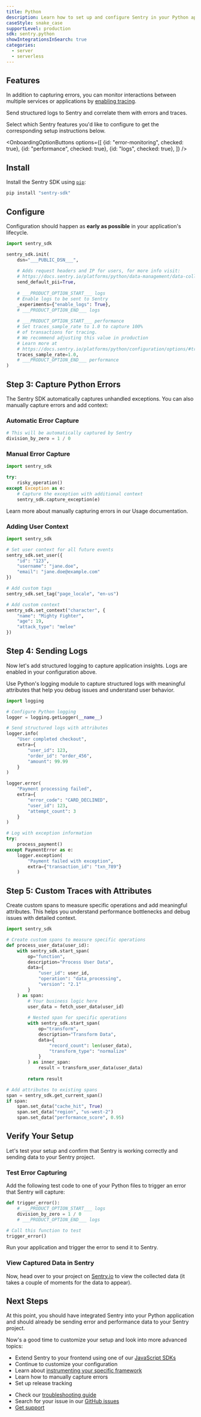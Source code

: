 ```yaml
---
title: Python
description: Learn how to set up and configure Sentry in your Python application, capture your first errors, and view them in Sentry.
caseStyle: snake_case
supportLevel: production
sdk: sentry.python
showIntegrationsInSearch: true
categories:
  - server
  - serverless
---
```



<PlatformContent includePath="getting-started-prerequisites" />

## Features

In addition to capturing errors, you can monitor interactions between multiple services or applications by [enabling tracing](/concepts/key-terms/tracing/). 

Send <PlatformLink to="/platforms/python/logs/">structured logs</PlatformLink> to Sentry and correlate them with errors and traces.

Select which Sentry features you'd like to configure to get the corresponding setup instructions below.

<OnboardingOptionButtons
  options={[
    {id: "error-monitoring", checked: true},
    {id: "performance", checked: true},
    {id: "logs", checked: true},
  ]}
/>

## Install

Install the Sentry SDK using [`pip`](https://pip.pypa.io/en/stable/):

```bash {tabTitle:pip}
pip install "sentry-sdk"
```

## Configure

Configuration should happen as **early as possible** in your application's lifecycle.



```python {filename:main.py}
import sentry_sdk

sentry_sdk.init(
    dsn="___PUBLIC_DSN___",
    
    # Adds request headers and IP for users, for more info visit:
    # https://docs.sentry.io/platforms/python/data-management/data-collected/
    send_default_pii=True,
    
    # ___PRODUCT_OPTION_START___ logs
    # Enable logs to be sent to Sentry
    _experiments={"enable_logs": True},
    # ___PRODUCT_OPTION_END___ logs
    
    # ___PRODUCT_OPTION_START___ performance
    # Set traces_sample_rate to 1.0 to capture 100%
    # of transactions for tracing.
    # We recommend adjusting this value in production
    # Learn more at
    # https://docs.sentry.io/platforms/python/configuration/options/#traces-sample-rate
    traces_sample_rate=1.0,
    # ___PRODUCT_OPTION_END___ performance
)
```

## Step 3: Capture Python Errors

The Sentry SDK automatically captures unhandled exceptions. You can also manually capture errors and add context:

### Automatic Error Capture

```python
# This will be automatically captured by Sentry
division_by_zero = 1 / 0
```

### Manual Error Capture

```python
import sentry_sdk

try:
    risky_operation()
except Exception as e:
    # Capture the exception with additional context
    sentry_sdk.capture_exception(e)
```

<Alert>

Learn more about manually capturing errors in our <PlatformLink to="/usage/">Usage documentation</PlatformLink>.

</Alert>

### Adding User Context

```python
import sentry_sdk

# Set user context for all future events
sentry_sdk.set_user({
    "id": "123",
    "username": "jane.doe",
    "email": "jane.doe@example.com"
})

# Add custom tags
sentry_sdk.set_tag("page_locale", "en-us")

# Add custom context
sentry_sdk.set_context("character", {
    "name": "Mighty Fighter",
    "age": 19,
    "attack_type": "melee"
})
```

<OnboardingOption optionId="performance">

<OnboardingOption optionId="logs">

## Step 4: Sending Logs

Now let's add structured logging to capture application insights. Logs are enabled in your configuration above.

Use Python's logging module to capture structured logs with meaningful attributes that help you debug issues and understand user behavior.

```python
import logging

# Configure Python logging
logger = logging.getLogger(__name__)

# Send structured logs with attributes
logger.info(
    "User completed checkout",
    extra={
        "user_id": 123,
        "order_id": "order_456",
        "amount": 99.99
    }
)

logger.error(
    "Payment processing failed",
    extra={
        "error_code": "CARD_DECLINED",
        "user_id": 123,
        "attempt_count": 3
    }
)

# Log with exception information
try:
    process_payment()
except PaymentError as e:
    logger.exception(
        "Payment failed with exception",
        extra={"transaction_id": "txn_789"}
    )
```

</OnboardingOption>

## Step 5: Custom Traces with Attributes

Create custom spans to measure specific operations and add meaningful attributes. This helps you understand performance bottlenecks and debug issues with detailed context.

```python
import sentry_sdk

# Create custom spans to measure specific operations
def process_user_data(user_id):
    with sentry_sdk.start_span(
        op="function",
        description="Process User Data",
        data={
            "user_id": user_id,
            "operation": "data_processing",
            "version": "2.1"
        }
    ) as span:
        # Your business logic here
        user_data = fetch_user_data(user_id)
        
        # Nested span for specific operations
        with sentry_sdk.start_span(
            op="transform",
            description="Transform Data",
            data={
                "record_count": len(user_data),
                "transform_type": "normalize"
            }
        ) as inner_span:
            result = transform_user_data(user_data)
            
        return result

# Add attributes to existing spans
span = sentry_sdk.get_current_span()
if span:
    span.set_data("cache_hit", True)
    span.set_data("region", "us-west-2")
    span.set_data("performance_score", 0.95)
```

</OnboardingOption>

## Verify Your Setup

Let's test your setup and confirm that Sentry is working correctly and sending data to your Sentry project.

### Test Error Capturing

Add the following test code to one of your Python files to trigger an error that Sentry will capture:

```python
def trigger_error():
    # ___PRODUCT_OPTION_START___ logs
    division_by_zero = 1 / 0
    # ___PRODUCT_OPTION_END___ logs

# Call this function to test
trigger_error()
```

Run your application and trigger the error to send it to Sentry.


<PlatformContent includePath="getting-started-browser-sandbox-warning" />

### View Captured Data in Sentry

Now, head over to your project on [Sentry.io](https://sentry.io) to view the collected data (it takes a couple of moments for the data to appear).

<PlatformContent includePath="getting-started-verify-locate-data" />

## Next Steps

At this point, you should have integrated Sentry into your Python application and should already be sending error and performance data to your Sentry project.

Now's a good time to customize your setup and look into more advanced topics:

- Extend Sentry to your frontend using one of our [JavaScript SDKs](/)
- Continue to <PlatformLink to="/configuration">customize your configuration</PlatformLink>
- Learn about [instrumenting your specific framework](/platforms/python/integrations/)
- Learn how to <PlatformLink to="/usage">manually capture errors</PlatformLink>
- Set up <PlatformLink to="/configuration/releases/">release tracking</PlatformLink>

<PlatformContent includePath="getting-started-features-expandable" />

<PlatformContent includePath="getting-started-tunneling" />

<Expandable permalink={false} title="Are you having problems setting up the SDK?">

- Check our [troubleshooting guide](/platforms/python/troubleshooting/)
- Search for your issue in our [GitHub issues](https://github.com/getsentry/sentry-python/issues)
- [Get support](https://sentry.zendesk.com/hc/en-us/)

</Expandable>
